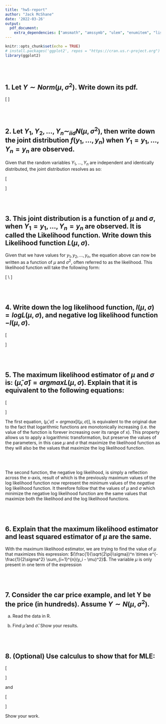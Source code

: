 ```yaml
---
title: "hw5-report"
author: "Jack McShane"
date: '2022-03-26'
output: 
  pdf_document:
    extra_dependencies: ["amsmath", "amssymb", "ulem", "enumitem", "listings"]
---
```


```r
knitr::opts_chunk$set(echo = TRUE)
# install.packages('ggplot2', repos = "https://cran.us.r-project.org")
library(ggplot2)
```

\
\

## 1. Let $Y \sim Norm(\mu, \sigma^2)$. Write down its pdf. \

\[
\boxed{f(y) = \frac{1}{\sqrt{2\pi}\sigma}e^{\frac{-(y - \mu)^2}{2\sigma^2}}}
\]

\
\

## 2. Let $Y_1,Y_2,\dots,Y_n \sim_{iid} N(\mu, \sigma^2)$, then write down the joint distribution $f(y_1,\dots,y_n)$ when $Y_1 = y_1,\dots,Y_n = y_n$ are observed. \

Given that the random variables $Y_1,\dots,Y_n$ are independent and identically distributed, the joint distribution resolves as so: \

\[
\begin{aligned}
  f(y_1,y_2,\dots,y_n) &= f(y_1)*f(y_2)*\dots*f(y_n) \\
  &= \frac{1}{\sqrt{2\pi}\sigma}e^{-\frac{(y_1 - \mu)^2}{2\sigma^2}} \times \frac{1}{\sqrt{2\pi}\sigma}e^{-\frac{(y_2 - \mu)^2}{2\sigma^2}} \times \dots \times \frac{1}{\sqrt{2\pi}\sigma}e^{-\frac{(y_n - \mu)^2}{2\sigma^2}} \\
  &\boxed{= (\frac{1}{\sqrt{2\pi}\sigma})^n \times e^{-\frac{1}{2\sigma^2} \sum_{i=1}^{n}(y_i - \mu)^2}} \\
\end{aligned}
\]

\
\

## 3. This joint distribution is a function of $\mu$ and $\sigma$, when $Y_1 = y_1,\dots,Y_n = y_n$ are observed. It is called the Likelihood function. Write down this Likelihood function $L(\mu,\sigma)$. \

Given that we have values for $y_1,y_2,\dots,y_n$, the equation above can now be written as a function of $\mu$ and $\sigma^2$, often referred to as the likelihood. This likelihood function will take the following form:

\[
\boxed{L(\mu, \sigma^2 | y_1,y_2,\dots,y_n) = (\frac{1}{\sqrt{2\pi}\sigma})^n \times e^{-\frac{1}{2\sigma^2} \sum_{i=1}^{n}(y_i - \mu)^2}} \\
\]

\
\

## 4. Write down the log likelihood function, $l(\mu, \sigma) = logL(\mu, \sigma)$, and negative log likelihood function $-l(\mu, \sigma)$. \

\[
\begin{aligned}
  l(\mu, \sigma) &= logL(\mu, \sigma | y_1,y_2,\dots,y_n) \\
  &= log[(\frac{1}{\sqrt{2\pi}\sigma})^n e^{-\frac{1}{2\sigma^2} \sum_{i=1}^{n}(y_i - \mu)^2}] \\
  &= nlog(\frac{1}{\sqrt{2\pi}\sigma}) - \frac{1}{2\sigma^2} \sum_{i=1}^{n}(y_i - \mu)^2 \\
  &\boxed{= -nlog(\sqrt{2\pi}\sigma) - \frac{1}{2\sigma^2} \sum_{i=1}^{n}(y_i - \mu)^2} \\
  \\
  \\
  -l(\mu, \sigma^2) &= -[-nlog(\sqrt{2\pi}\sigma) -\frac{1}{2\sigma^2} \sum_{i=1}^{n}(y_i - \mu)^2] \\
  &\boxed{= nlog(\sqrt{2\pi}\sigma) + \frac{1}{2\sigma^2} \sum_{i=1}^{n}(y_i - \mu)^2}
\end{aligned}
\]

\
\

## 5. The maximum likelihood estimator of $\mu$ and $\sigma$ is: $(\hat{\mu}, \hat{\sigma}) = argmaxL(\mu, \sigma)$. Explain that it is equivalent to the following equations: \

\[
\begin{aligned}
  (\hat{\mu}, \hat{\sigma}) &= argmax[l(\mu, \sigma)] =argmin[-l(\mu, \sigma)] \\
  \\
\end{aligned}
\]

The first equation, $(\hat{\mu}, \hat{\sigma}) = argmax[l(\mu, \sigma)]$, is equivalent to the original due to the fact that logarithmic functions are monotonically increasing (i.e. the value of the function is forever increasing over its range of x). This property allows us to apply a logarithmic transformation, but preserve the values of the parameters, in this case $\mu$ and $\sigma$ that maximize the likelihood function as they will also be the values that maximize the log likelihood function.

\
\

The second function, the negative log likelihood, is simply a reflection across the x-axis, result of which is the previously maximum values of the log likelihood function now represent the minimum values of the $\textit{negative}$ log likelihood function. It therefore follow that the values of $\mu$ and $\sigma$ which minimize the negative log likelihood function are the same values that maximize both the likelihood and the log likelihood functions.

\
\

## 6. Explain that the maximum likelihood estimator and least squared estimator of $\mu$ are the same. \

With the maximum likelihood estimator, we are trying to find the value of $\mu$ that maximizes this expression: $(\frac{1}{\sqrt{2\pi}\sigma})^n \times e^{-\frac{1}{2\sigma^2} \sum_{i=1}^{n}(y_i - \mu)^2}$. The variable $\mu$ is only present in one term of the expression

\
\

## 7. Consider the car price example, and let Y be the price (in hundreds). Assume $Y \sim N(\mu, \sigma^2)$. \

a) Read the data in R.

b) Find $\hat{\mu}$ and $\hat{\sigma}$. Show your results.

\
\

## 8. (Optional) Use calculus to show that for MLE:

\[
\begin{aligned}
  \hat{\mu} &= \frac{1}{n} \sum_{i=1}^{n}y_i = \bar{y} \\
\end{aligned}
\]

and

\[
\begin{aligned}
  \hat{\sigma^2} = \frac{1}{n} \sum_{i=1}^{n}(y_i - \bar{y})^2 \\
\end{aligned}
\]

Show your work. \
